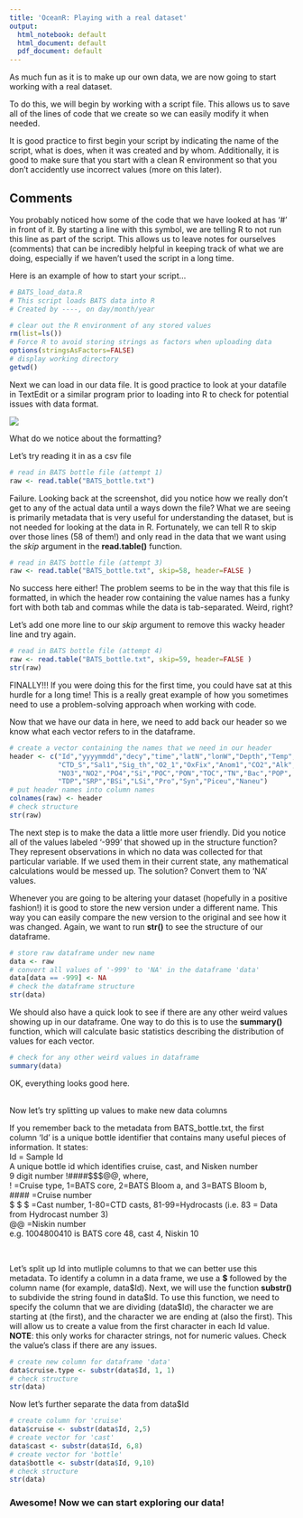 ```yaml
---
title: 'OceanR: Playing with a real dataset'
output:
  html_notebook: default
  html_document: default
  pdf_document: default
---
```

As much fun as it is to make up our own data, we are now going to start working with a real dataset.  

To do this, we will begin by working with a script file. This allows us to save all of the lines of code that we create so we can easily modify it when needed.  

It is good practice to first begin your script by indicating the name of the script, what is does, when it was created and by whom. Additionally, it is good to make sure that you start with a clean R environment so that you don't accidently use incorrect values (more on this later).  

## Comments 
You probably noticed how some of the code that we have looked at has '#' in front of it. By starting a line with this symbol, we are telling R to not run this line as part of the script. This allows us to leave notes for ourselves (comments) that can be incredibly helpful in keeping track of what we are doing, especially if we haven't used the script in a long time.

Here is an example of how to start your script...  
```r
# BATS_load_data.R
# This script loads BATS data into R
# Created by ----, on day/month/year

# clear out the R environment of any stored values
rm(list=ls())
# Force R to avoid storing strings as factors when uploading data
options(stringsAsFactors=FALSE)
# display working directory
getwd()
```

Next we can load in our data file. It is good practice to look at your datafile in TextEdit or a similar program prior to loading into R to check for potential issues with data format.

![](screenshot of BATS dataset.png)

What do we notice about the formatting?

Let's try reading it in as a csv file
```r
# read in BATS bottle file (attempt 1)
raw <- read.table("BATS_bottle.txt")
```

Failure. Looking back at the screenshot, did you notice how we really don't get to any of the actual data until a ways down the file? What we are seeing is primarily metadata that is very useful for understanding the dataset, but is not needed for looking at the data in R. Fortunately, we can tell R to skip over those lines (58 of them!) and only read in the data that we want using the *skip* argument in the **read.table()** function.  

```r
# read in BATS bottle file (attempt 3)
raw <- read.table("BATS_bottle.txt", skip=58, header=FALSE )
```

No success here either! The problem seems to be in the way that this file is formatted, in which the header row containing the value names has a funky fort with both tab and commas while the data is tab-separated. Weird, right?  

Let's add one more line to our *skip* argument to remove this wacky header line and try again.  

```r
# read in BATS bottle file (attempt 4)
raw <- read.table("BATS_bottle.txt", skip=59, header=FALSE )
str(raw)
```

FINALLY!!! If you were doing this for the first time, you could have sat at this hurdle for a long time! This is a really great example of how you sometimes need to use a problem-solving approach when working with code.  

Now that we have our data in here, we need to add back our header so we know what each vector refers to in the dataframe.  

```r
# create a vector containing the names that we need in our header
header <- c("Id","yyyymmdd","decy","time","latN","lonW","Depth","Temp", 
            "CTD_S","Sal1","Sig_th","O2_1","OxFix","Anom1","CO2","Alk",
            "NO3","NO2","PO4","Si","POC","PON","TOC","TN","Bac","POP",
            "TDP","SRP","BSi","LSi","Pro","Syn","Piceu","Naneu")
# put header names into column names
colnames(raw) <- header 
# check structure
str(raw)
```

The next step is to make the data a little more user friendly. Did you notice all of the values labeled '-999' that showed up in the structure function? They represent observations in which no data was collected for that particular variable. If we used them in their current state, any mathematical calculations would be messed up. The solution? Convert them to 'NA' values.

Whenever you are going to be altering your dataset (hopefully in a positive fashion!) it is good to store the new version under a different name. This way you can easily compare the new version to the original and see how it was changed. Again, we want to run **str()** to see the structure of our dataframe.

```r
# store raw dataframe under new name
data <- raw
# convert all values of '-999' to 'NA' in the dataframe 'data'
data[data == -999] <- NA
# check the dataframe structure
str(data)
```

We should also have a quick look to see if there are any other weird values showing up in our dataframe. One way to do this is to use the **summary()** function, which will calculate basic statistics describing the distribution of values for each vector.
```r
# check for any other weird values in dataframe
summary(data)
```

OK, everything looks good here.  
 <br>  
 
Now let's try splitting up values to make new data columns  

If you remember back to the metadata from BATS_bottle.txt, the first column 'Id' is a unique bottle identifier that contains many useful pieces of information. It states:  
Id = Sample Id                    
 A unique bottle id which identifies cruise, cast, and Nisken number  
 9 digit number !####\$\$\$@@, where,  
 !   =Cruise type, 1=BATS core, 2=BATS Bloom a, and 3=BATS Bloom b,   
 #### =Cruise number  
 \$ \$ \$  =Cast number, 1-80=CTD casts, 81-99=Hydrocasts (i.e. 83 = Data from Hydrocast number 3)  
 @@  =Niskin number  
 e.g. 1004800410 is BATS core 48, cast 4, Niskin 10  
 
 <br>
 
Let's split up Id into mutliple columns to that we can better use this metadata. To identify a column in a data frame, we use a **\$** followed by the column name (for example, data\$Id). Next, we will use the function **substr()** to subdivide the string found in data\$Id. To use this function, we need to specify the column that we are dividing (data\$Id), the character we are starting at (the first), and the character we are ending at (also the first). This will allow us to create a value from the first character in each Id value.   
**NOTE**: this only works for character strings, not for numeric values. Check the value's class if there are any issues.
 
```r
# create new column for dataframe 'data'
data$cruise.type <- substr(data$Id, 1, 1)  
# check structure
str(data)
```

Now let's further separate the data from data\$Id
```r
# create column for 'cruise'
data$cruise <- substr(data$Id, 2,5)
# create vector for 'cast'
data$cast <- substr(data$Id, 6,8)
# create vector for 'bottle'
data$bottle <- substr(data$Id, 9,10)
# check structure
str(data)
```

###  Awesome! Now we can start exploring our data!
